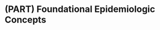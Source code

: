 # (PART) Foundational Epidemiologic Concepts {-}

<!-- This Rmd just creates a part heading in the table of contents -->